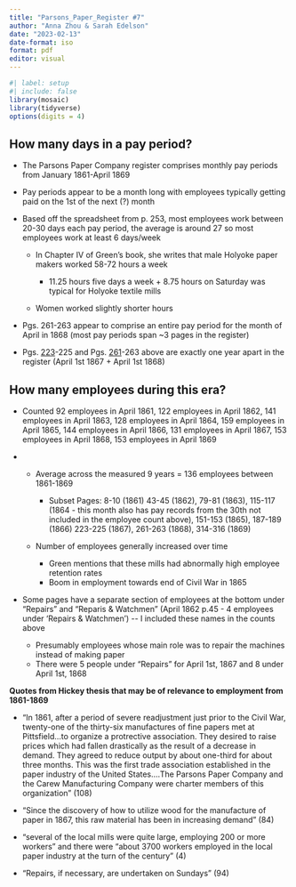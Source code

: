 ```yaml
---
title: "Parsons_Paper_Register #7"
author: "Anna Zhou & Sarah Edelson"
date: "2023-02-13"
date-format: iso
format: pdf
editor: visual
---
```


```r
#| label: setup
#| include: false
library(mosaic)
library(tidyverse)
options(digits = 4)
```

## How many days in a pay period?

-   The Parsons Paper Company register comprises monthly pay periods from January 1861-April 1869

-   Pay periods appear to be a month long with employees typically getting paid on the 1st of the next (?) month

-   Based off the spreadsheet from p. 253, most employees work between 20-30 days each pay period, the average is around 27 so most employees work at least 6 days/week

    -   In Chapter IV of Green's book, she writes that male Holyoke paper makers worked 58-72 hours a week

        -   11.25 hours five days a week + 8.75 hours on Saturday was typical for Holyoke textile mills

    -   Women worked slightly shorter hours

-   Pgs. 261-263 appear to comprise an entire pay period for the month of April in 1868 (most pay periods span \~3 pages in the register)

-   Pgs. [223](https://drive.google.com/file/d/1zowekbvRKdivfTpDqQ92lGSLDRSJSi8I/view?usp=sharing)-225 and Pgs. [261](https://drive.google.com/file/d/1C6xBX3jRQw0QxcSf6NeiUpl8LxLUDHlk/view?usp=sharing)-263 above are exactly one year apart in the register (April 1st 1867 + April 1st 1868)

## How many employees during this era?

-   Counted 92 employees in April 1861, 122 employees in April 1862, 141 employees in April 1863, 128 employees in April 1864, 159 employees in April 1865, 144 employees in April 1866, 131 employees in April 1867, 153 employees in April 1868, 153 employees in April 1869

-   

    -   Average across the measured 9 years = 136 employees between 1861-1869

        -   Subset Pages: 8-10 (1861) 43-45 (1862), 79-81 (1863), 115-117 (1864 - this month also has pay records from the 30th not included in the employee count above), 151-153 (1865), 187-189 (1866) 223-225 (1867), 261-263 (1868), 314-316 (1869)

    -   Number of employees generally increased over time

        -   Green mentions that these mills had abnormally high employee retention rates
        -   Boom in employment towards end of Civil War in 1865

-   Some pages have a separate section of employees at the bottom under "Repairs" and "Reparis & Watchmen" (April 1862 p.45 - 4 employees under 'Repairs & Watchmen') \-- I included these names in the counts above

    -   Presumably employees whose main role was to repair the machines instead of making paper
    -   There were 5 people under "Repairs" for April 1st, 1867 and 8 under April 1st, 1868

**Quotes from Hickey thesis that may be of relevance to employment from 1861-1869**

-   "In 1861, after a period of severe readjustment just prior to the Civil War, twenty-one of the thirty-six manufactures of fine papers met at Pittsfield...to organize a protrective association. They desired to raise prices which had fallen drastically as the result of a decrease in demand. They agreed to reduce output by about one-third for about three months. This was the first trade association established in the paper industry of the United States....The Parsons Paper Company and the Carew Manufacturing Company were charter members of this organization" (108)

-   "Since the discovery of how to utilize wood for the manufacture of paper in 1867, this raw material has been in increasing demand" (84)

-   "several of the local mills were quite large, employing 200 or more workers" and there were "about 3700 workers employed in the local paper industry at the turn of the century" (4)

-   "Repairs, if necessary, are undertaken on Sundays" (94)
